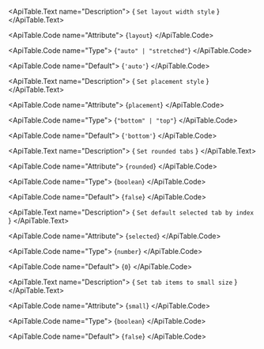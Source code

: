 <ApiTable id="property-layout">
  <ApiTable.PropertyHeader name="layout" singleFramework="">
  </ApiTable.PropertyHeader>

  <ApiTable.Text name="Description">
    { `Set layout width style` }
  </ApiTable.Text>

  <ApiTable.Code name="Attribute">
    {`layout`}
  </ApiTable.Code>

  <ApiTable.Code name="Type">
   {`"auto" | "stretched"`}
  </ApiTable.Code>

  <ApiTable.Code name="Default">
    {`'auto'`}
  </ApiTable.Code>

</ApiTable>
<ApiTable id="property-placement">
  <ApiTable.PropertyHeader name="placement" singleFramework="">
  </ApiTable.PropertyHeader>

  <ApiTable.Text name="Description">
    { `Set placement style` }
  </ApiTable.Text>

  <ApiTable.Code name="Attribute">
    {`placement`}
  </ApiTable.Code>

  <ApiTable.Code name="Type">
   {`"bottom" | "top"`}
  </ApiTable.Code>

  <ApiTable.Code name="Default">
    {`'bottom'`}
  </ApiTable.Code>

</ApiTable>
<ApiTable id="property-rounded">
  <ApiTable.PropertyHeader name="rounded" singleFramework="">
  </ApiTable.PropertyHeader>

  <ApiTable.Text name="Description">
    { `Set rounded tabs` }
  </ApiTable.Text>

  <ApiTable.Code name="Attribute">
    {`rounded`}
  </ApiTable.Code>

  <ApiTable.Code name="Type">
   {`boolean`}
  </ApiTable.Code>

  <ApiTable.Code name="Default">
    {`false`}
  </ApiTable.Code>

</ApiTable>
<ApiTable id="property-selected">
  <ApiTable.PropertyHeader name="selected" singleFramework="">
  </ApiTable.PropertyHeader>

  <ApiTable.Text name="Description">
    { `Set default selected tab by index` }
  </ApiTable.Text>

  <ApiTable.Code name="Attribute">
    {`selected`}
  </ApiTable.Code>

  <ApiTable.Code name="Type">
   {`number`}
  </ApiTable.Code>

  <ApiTable.Code name="Default">
    {`0`}
  </ApiTable.Code>

</ApiTable>
<ApiTable id="property-small">
  <ApiTable.PropertyHeader name="small" singleFramework="">
  </ApiTable.PropertyHeader>

  <ApiTable.Text name="Description">
    { `Set tab items to small size` }
  </ApiTable.Text>

  <ApiTable.Code name="Attribute">
    {`small`}
  </ApiTable.Code>

  <ApiTable.Code name="Type">
   {`boolean`}
  </ApiTable.Code>

  <ApiTable.Code name="Default">
    {`false`}
  </ApiTable.Code>

</ApiTable>
